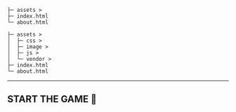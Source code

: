 
<CodeSurferLayout>

```markup title="Here's the directory structure 📂"
├─ assets >
├─ index.html
└─ about.html
```

```markup subtitle='dalam folder assets terdapat folder css, image, js, dan volder'
├─ assets >
│  ├─ css >
│  ├─ image >
│  ├─ js >
│  └─ vendor >
├─ index.html
└─ about.html
```

</CodeSurferLayout>

---

## START THE GAME 🏇
